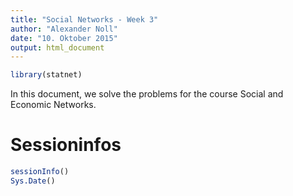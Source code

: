 ```yaml
---
title: "Social Networks - Week 3"
author: "Alexander Noll"
date: "10. Oktober 2015"
output: html_document
---
```


```r
library(statnet)
```

In this document, we solve the problems for the course Social and Economic Networks.

# Sessioninfos

```r
sessionInfo()
Sys.Date()
```